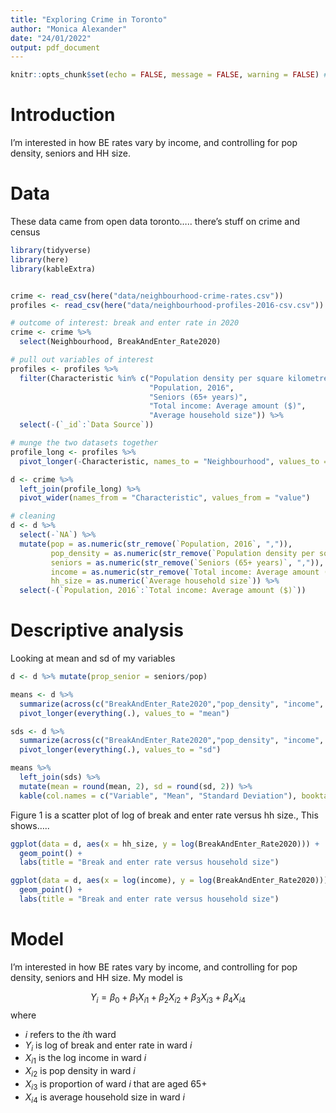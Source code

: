 ```yaml
---
title: "Exploring Crime in Toronto"
author: "Monica Alexander"
date: "24/01/2022"
output: pdf_document
---
```


```r
knitr::opts_chunk$set(echo = FALSE, message = FALSE, warning = FALSE) # setting the global settings related to what is visible in the pdf
```

# Introduction

I'm interested in how BE rates vary by income, and controlling for pop density, seniors and HH size. 

# Data 

These data came from open data toronto..... there's stuff on crime and census

```r
library(tidyverse)
library(here)
library(kableExtra)


crime <- read_csv(here("data/neighbourhood-crime-rates.csv"))
profiles <- read_csv(here("data/neighbourhood-profiles-2016-csv.csv"))

# outcome of interest: break and enter rate in 2020
crime <- crime %>% 
  select(Neighbourhood, BreakAndEnter_Rate2020)

# pull out variables of interest
profiles <- profiles %>% 
  filter(Characteristic %in% c("Population density per square kilometre",
                               "Population, 2016", 
                               "Seniors (65+ years)",
                               "Total income: Average amount ($)",
                               "Average household size")) %>% 
  select(-(`_id`:`Data Source`))

# munge the two datasets together
profile_long <- profiles %>% 
  pivot_longer(-Characteristic, names_to = "Neighbourhood", values_to = "value")

d <- crime %>% 
  left_join(profile_long) %>% 
  pivot_wider(names_from = "Characteristic", values_from = "value")

# cleaning
d <- d %>% 
  select(-`NA`) %>% 
  mutate(pop = as.numeric(str_remove(`Population, 2016`, ",")),
         pop_density = as.numeric(str_remove(`Population density per square kilometre`, ",")),
         seniors = as.numeric(str_remove(`Seniors (65+ years)`, ",")),
         income = as.numeric(str_remove(`Total income: Average amount ($)`, ",")),
         hh_size = as.numeric(`Average household size`)) %>% 
  select(-(`Population, 2016`:`Total income: Average amount ($)`))


```

# Descriptive analysis

Looking at mean and sd of my variables

```r
d <- d %>% mutate(prop_senior = seniors/pop)

means <- d %>% 
  summarize(across(c("BreakAndEnter_Rate2020","pop_density", "income", "hh_size", "prop_senior"), mean, na.rm = TRUE)) %>% 
  pivot_longer(everything(.), values_to = "mean")

sds <- d %>% 
  summarize(across(c("BreakAndEnter_Rate2020","pop_density", "income", "hh_size", "prop_senior"), sd, na.rm = TRUE))%>% 
  pivot_longer(everything(.), values_to = "sd")

means %>% 
  left_join(sds) %>% 
  mutate(mean = round(mean, 2), sd = round(sd, 2)) %>% 
  kable(col.names = c("Variable", "Mean", "Standard Deviation"), booktabs = TRUE, caption = "summary stats")

```


Figure 1 is a scatter plot of log of break and enter rate versus hh size., This shows.....

```r
ggplot(data = d, aes(x = hh_size, y = log(BreakAndEnter_Rate2020))) +
  geom_point() +
  labs(title = "Break and enter rate versus household size")
```

```r
ggplot(data = d, aes(x = log(income), y = log(BreakAndEnter_Rate2020))) +
  geom_point() +
  labs(title = "Break and enter rate versus household size")
```


# Model

I'm interested in how BE rates vary by income, and controlling for pop density, seniors and HH size. My model is

$$
Y_i = \beta_0 + \beta_1X_{i1} + \beta_2X_{i2} + \beta_3X_{i3} + \beta_4X_{i4}
$$
where

- $i$ refers to the $i$th ward
- $Y_i$ is log of break and enter rate in ward $i$
- $X_{i1}$ is the log income in ward $i$
- $X_{i2}$ is pop density in ward $i$
- $X_{i3}$ is proportion of ward $i$ that are aged 65+
- $X_{i4}$ is average household size in ward $i$


